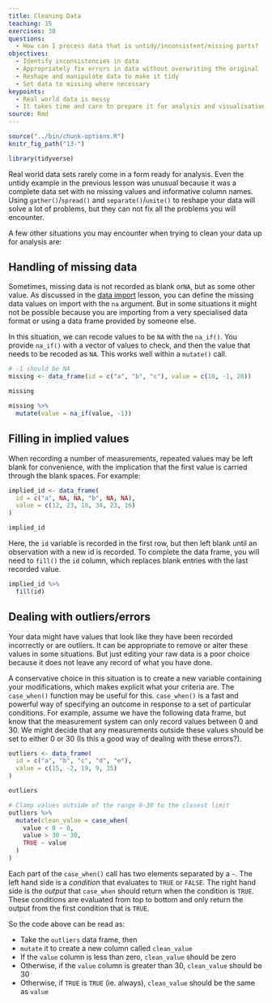 ```yaml
---
title: Cleaning Data 
teaching: 15
exercises: 30
questions:
  - How can I process data that is untidy/inconsistent/missing parts?
objectives:
  - Identify inconsistencies in data
  - Appropriately fix errors in data without overwriting the original
  - Reshape and manipulate data to make it tidy
  - Set data to missing where necessary
keypoints:
  - Real world data is messy
  - It takes time and care to prepare it for analysis and visualisation
source: Rmd
---
```


```r
source("../bin/chunk-options.R")
knitr_fig_path("13-")

library(tidyverse)
```

Real world data sets rarely come in a form ready for analysis. Even the untidy example in the 
previous lesson was unusual because it was a complete data set with no missing values and informative
column names. Using `gather()`/`spread()` and `separate()`/`unite()` to reshape your data will solve 
a lot of problems, but they can not fix all the problems you will encounter. 

A few other situations you may encounter when trying to clean your data up for analysis are:

## Handling of missing data

Sometimes, missing data is not recorded as blank or`NA`, but as some other value. As discussed in the 
[data import]({{ page.root }}{% link _episodes/17-Additional-content---Reading-Data-In.md %}) lesson, you can 
define the missing data values on import with the `na` argument. But in some situations it might not
be possible because you are importing from a very specialised data format or using a data frame 
provided by someone else.

In this situation, we can recode values to be `NA` with the `na_if()`. You provide `na_if()` with 
a vector of values to check, and then the value that needs to be recoded as `NA`. This works 
well within a `mutate()` call.

```r
# -1 should be NA
missing <- data_frame(id = c("a", "b", "c"), value = c(10, -1, 20))

missing

missing %>% 
  mutate(value = na_if(value, -1))
```

## Filling in implied values

When recording a number of measurements, repeated values may be left blank for convenience, with the
implication that the first value is carried through the blank spaces. For example:

```r
implied_id <- data_frame(
  id = c("a", NA, NA, "b", NA, NA), 
  value = c(12, 23, 18, 34, 23, 16)
)

implied_id
```
Here, the `id` variable is recorded in the first row, but then left blank until an observation with 
a new id is recorded. To complete the data frame, you will need to `fill()` the `id` column, which 
replaces blank entries with the last recorded value.

```r
implied_id %>% 
  fill(id)
```

## Dealing with outliers/errors

Your data might have values that look like they have been recorded incorrectly or are outliers. It
can be appropriate to remove or alter these values in some situations. But just editing your raw data
is a poor choice because it does not leave any record of what you have done.

A conservative choice in this situation is to create a new variable containing your modifications, which
makes explicit what your criteria are. The `case_when()` function may be useful
for this. `case_when()` is a fast and powerful way of specifying an outcome in response to a set
of particular conditions. For example, assume we have the following data frame, but know that the 
measurement system can only record values between 0 and 30. We might decide that any measurements
outside these values should be set to either 0 or 30 (Is this a good way of dealing with these errors?).

```r
outliers <- data_frame(
  id = c("a", "b", "c", "d", "e"),
  value = c(15, -2, 19, 9, 35)
)

outliers

# Clamp values outside of the range 0-30 to the closest limit
outliers %>% 
  mutate(clean_value = case_when(
    value < 0 ~ 0,
    value > 30 ~ 30,
    TRUE ~ value
  )
)
```

Each part of the `case_when()` call has two elements separated by a `~`. The left hand side is a 
*condition* that evaluates to `TRUE` or `FALSE`. The right hand side is the *output* that `case_when`
should return when the condition is `TRUE`. These conditions are evaluated from top to bottom and 
only return the output from the first condition that is `TRUE`.

So the code above can be read as:
 
 * Take the `outliers` data frame, then
 * `mutate` it to create a new column called `clean_value`
 * If the `value` column is less than zero, `clean_value` should be zero
 * Otherwise, if the `value` column is greater than 30, `clean_value` should be 30
 * Otherwise, if `TRUE` is `TRUE` (ie. always), `clean_value` should be the same as `value`



